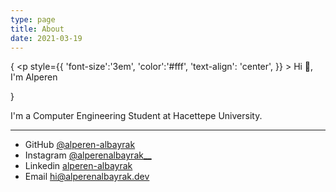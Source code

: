 ```yaml
---
type: page
title: About
date: 2021-03-19
---
```


{
    <p style={{
        'font-size':'3em',
        'color':'#fff',
        'text-align': 'center',
      }} >
    Hi 👋, I'm Alperen
    </p>
}

I'm a Computer Engineering Student at Hacettepe University.





---

- GitHub [@alperen-albayrak](https://github.com/alperen-albayrak)
- Instagram [@alperenalbayrak__](https://instagram.com/alperenalbayrak__)
- Linkedin [alperen-albayrak](https://www.linkedin.com/in/alperen-albayrak/)
- Email hi@alperenalbayrak.dev
